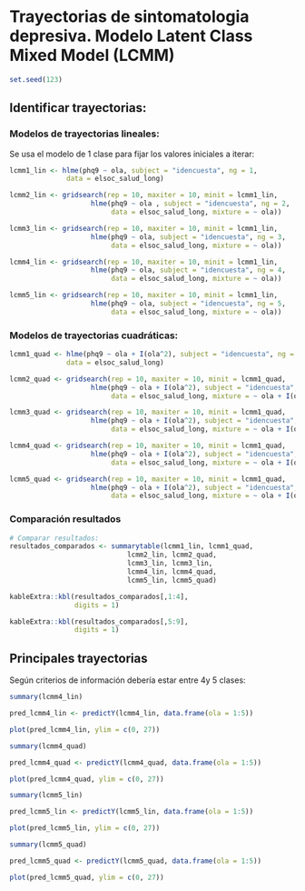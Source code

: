 # Trayectorias de sintomatologia depresiva. Modelo Latent Class Mixed Model (LCMM)

```r
set.seed(123)

```

## Identificar trayectorias:

### Modelos de trayectorias lineales: {-}

Se usa el modelo de 1 clase para fijar los valores iniciales a iterar:

```r
lcmm1_lin <- hlme(phq9 ~ ola, subject = "idencuesta", ng = 1, 
              data = elsoc_salud_long)

lcmm2_lin <- gridsearch(rep = 10, maxiter = 10, minit = lcmm1_lin, 
                    hlme(phq9 ~ ola , subject = "idencuesta", ng = 2, 
                         data = elsoc_salud_long, mixture = ~ ola))

lcmm3_lin <- gridsearch(rep = 10, maxiter = 10, minit = lcmm1_lin, 
                    hlme(phq9 ~ ola, subject = "idencuesta", ng = 3, 
                         data = elsoc_salud_long, mixture = ~ ola))

lcmm4_lin <- gridsearch(rep = 10, maxiter = 10, minit = lcmm1_lin, 
                    hlme(phq9 ~ ola, subject = "idencuesta", ng = 4, 
                         data = elsoc_salud_long, mixture = ~ ola))

lcmm5_lin <- gridsearch(rep = 10, maxiter = 10, minit = lcmm1_lin, 
                    hlme(phq9 ~ ola, subject = "idencuesta", ng = 5, 
                         data = elsoc_salud_long, mixture = ~ ola))
```

### Modelos de trayectorias cuadráticas: {-}

```r

lcmm1_quad <- hlme(phq9 ~ ola + I(ola^2), subject = "idencuesta", ng = 1, 
              data = elsoc_salud_long)

lcmm2_quad <- gridsearch(rep = 10, maxiter = 10, minit = lcmm1_quad, 
                    hlme(phq9 ~ ola + I(ola^2), subject = "idencuesta", ng = 2, 
                         data = elsoc_salud_long, mixture = ~ ola + I(ola^2)))

lcmm3_quad <- gridsearch(rep = 10, maxiter = 10, minit = lcmm1_quad, 
                    hlme(phq9 ~ ola + I(ola^2), subject = "idencuesta", ng = 3, 
                         data = elsoc_salud_long, mixture = ~ ola + I(ola^2)))

lcmm4_quad <- gridsearch(rep = 10, maxiter = 10, minit = lcmm1_quad, 
                    hlme(phq9 ~ ola + I(ola^2), subject = "idencuesta", ng = 4, 
                         data = elsoc_salud_long, mixture = ~ ola + I(ola^2)))

lcmm5_quad <- gridsearch(rep = 10, maxiter = 10, minit = lcmm1_quad, 
                    hlme(phq9 ~ ola + I(ola^2), subject = "idencuesta", ng = 5, 
                         data = elsoc_salud_long, mixture = ~ ola + I(ola^2)))

```

### Comparación resultados {-}

```r
# Comparar resultados:
resultados_comparados <- summarytable(lcmm1_lin, lcmm1_quad, 
                             lcmm2_lin, lcmm2_quad, 
                             lcmm3_lin, lcmm3_lin,
                             lcmm4_lin, lcmm4_quad, 
                             lcmm5_lin, lcmm5_quad)
```


```r
kableExtra::kbl(resultados_comparados[,1:4],
                digits = 1)

kableExtra::kbl(resultados_comparados[,5:9],
                digits = 1)

```

## Principales trayectorias

Según criterios de información debería estar entre 4y 5 clases:


```r
summary(lcmm4_lin)

pred_lcmm4_lin <- predictY(lcmm4_lin, data.frame(ola = 1:5))

plot(pred_lcmm4_lin, ylim = c(0, 27))

```


```r
summary(lcmm4_quad)

pred_lcmm4_quad <- predictY(lcmm4_quad, data.frame(ola = 1:5))

plot(pred_lcmm4_quad, ylim = c(0, 27))

```


```r
summary(lcmm5_lin)

pred_lcmm5_lin <- predictY(lcmm5_lin, data.frame(ola = 1:5))

plot(pred_lcmm5_lin, ylim = c(0, 27))

```


```r
summary(lcmm5_quad)

pred_lcmm5_quad <- predictY(lcmm5_quad, data.frame(ola = 1:5))

plot(pred_lcmm5_quad, ylim = c(0, 27))

```
